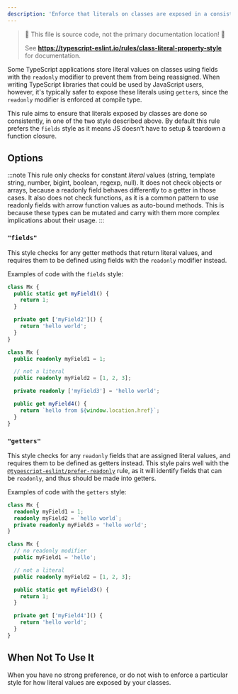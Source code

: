 ---
description: 'Enforce that literals on classes are exposed in a consistent style.'
---


> 🛑 This file is source code, not the primary documentation location! 🛑
>
> See **https://typescript-eslint.io/rules/class-literal-property-style** for documentation.

Some TypeScript applications store literal values on classes using fields with the `readonly` modifier to prevent them from being reassigned.
When writing TypeScript libraries that could be used by JavaScript users, however, it's typically safer to expose these literals using `getter`s, since the `readonly` modifier is enforced at compile type.

This rule aims to ensure that literals exposed by classes are done so consistently, in one of the two style described above.
By default this rule prefers the `fields` style as it means JS doesn't have to setup & teardown a function closure.

## Options

:::note
This rule only checks for constant _literal_ values (string, template string, number, bigint, boolean, regexp, null). It does not check objects or arrays, because a readonly field behaves differently to a getter in those cases. It also does not check functions, as it is a common pattern to use readonly fields with arrow function values as auto-bound methods.
This is because these types can be mutated and carry with them more complex implications about their usage.
:::

### `"fields"`

This style checks for any getter methods that return literal values, and requires them to be defined using fields with the `readonly` modifier instead.

Examples of code with the `fields` style:

<Tabs>
<TabItem value="❌ Incorrect">

```ts option='"fields"'
class Mx {
  public static get myField1() {
    return 1;
  }

  private get ['myField2']() {
    return 'hello world';
  }
}
```

</TabItem>
<TabItem value="✅ Correct">

```ts option='"fields"'
class Mx {
  public readonly myField1 = 1;

  // not a literal
  public readonly myField2 = [1, 2, 3];

  private readonly ['myField3'] = 'hello world';

  public get myField4() {
    return `hello from ${window.location.href}`;
  }
}
```

</TabItem>
</Tabs>

### `"getters"`

This style checks for any `readonly` fields that are assigned literal values, and requires them to be defined as getters instead.
This style pairs well with the [`@typescript-eslint/prefer-readonly`](prefer-readonly.mdx) rule,
as it will identify fields that can be `readonly`, and thus should be made into getters.

Examples of code with the `getters` style:

<Tabs>
<TabItem value="❌ Incorrect">

```ts option='"getters"'
class Mx {
  readonly myField1 = 1;
  readonly myField2 = `hello world`;
  private readonly myField3 = 'hello world';
}
```

</TabItem>
<TabItem value="✅ Correct">

```ts option='"getters"'
class Mx {
  // no readonly modifier
  public myField1 = 'hello';

  // not a literal
  public readonly myField2 = [1, 2, 3];

  public static get myField3() {
    return 1;
  }

  private get ['myField4']() {
    return 'hello world';
  }
}
```

</TabItem>
</Tabs>

## When Not To Use It

When you have no strong preference, or do not wish to enforce a particular style for how literal values are exposed by your classes.
